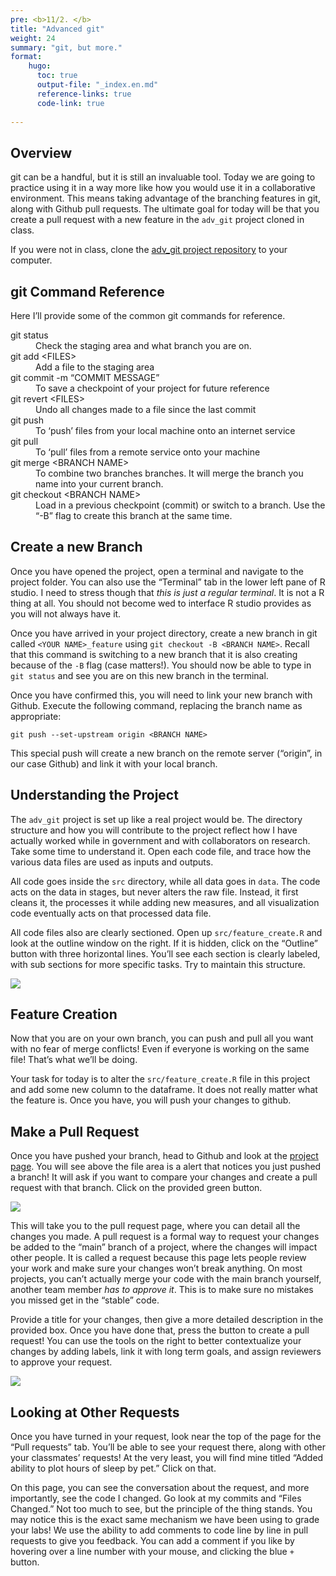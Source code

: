 ```yaml
---
pre: <b>11/2. </b>
title: "Advanced git"
weight: 24
summary: "git, but more."
format:
    hugo:
      toc: true
      output-file: "_index.en.md"
      reference-links: true
      code-link: true
      
---
```


## Overview

git can be a handful, but it is still an invaluable tool. Today we are going to practice using it in a way more like how you would use it in a collaborative environment. This means taking advantage of the branching features in git, along with Github pull requests. The ultimate goal for today will be that you create a pull request with a new feature in the `adv_git` project cloned in class.

If you were not in class, clone the [adv_git project repository](https://github.com/Intro-to-Data-Science-Template/adv_git) to your computer.

## git Command Reference

Here I'll provide some of the common git commands for reference.

git status
:   Check the staging area and what branch you are on.

git add \<FILES\>
:   Add a file to the staging area

git commit -m "COMMIT MESSAGE"
:   To save a checkpoint of your project for future reference

git revert \<FILES\>
:   Undo all changes made to a file since the last commit

git push
:   To 'push' files from your local machine onto an internet service

git pull
:   To 'pull' files from a remote service onto your machine

git merge \<BRANCH NAME\>
:   To combine two branches branches. It will merge the branch you name into your current branch.

git checkout \<BRANCH NAME\>
:   Load in a previous checkpoint (commit) or switch to a branch. Use the "-B" flag to create this branch at the same time.

## Create a new Branch

Once you have opened the project, open a terminal and navigate to the project folder. You can also use the "Terminal" tab in the lower left pane of R studio. I need to stress though that *this is just a regular terminal*. It is not a R thing at all. You should not become wed to interface R studio provides as you will not always have it.

Once you have arrived in your project directory, create a new branch in git called `<YOUR NAME>_feature` using `git checkout -B <BRANCH NAME>`. Recall that this command is switching to a new branch that it is also creating because of the `-B` flag (case matters!). You should now be able to type in `git status` and see you are on this new branch in the terminal.

Once you have confirmed this, you will need to link your new branch with Github. Execute the following command, replacing the branch name as appropriate:

```
git push --set-upstream origin <BRANCH NAME>
```

This special push will create a new branch on the remote server ("origin", in our case Github) and link it with your local branch.

## Understanding the Project

The `adv_git` project is set up like a real project would be. The directory structure and how you will contribute to the project reflect how I have actually worked while in government and with collaborators on research. Take some time to understand it. Open each code file, and trace how the various data files are used as inputs and outputs.

All code goes inside the `src` directory, while all data goes in `data`. The code acts on the data in stages, but never alters the raw file. Instead, it first cleans it, the processes it while adding new measures, and all visualization code eventually acts on that processed data file. 

All code files also are clearly sectioned. Open up `src/feature_create.R` and look at the outline window on the right. If it is hidden, click on the "Outline" button with three horizontal lines. You'll see each section is clearly labeled, with sub sections for more specific tasks. Try to maintain this structure.

![](img/outline.png)

## Feature Creation

Now that you are on your own branch, you can push and pull all you want with no fear of merge conflicts! Even if everyone is working on the same file! That's what we'll be doing.

Your task for today is to alter the `src/feature_create.R` file in this project and add some new column to the dataframe. It does not really matter what the feature is. Once you have, you will push your changes to github.

## Make a Pull Request

Once you have pushed your branch, head to Github and look at the [project page](https://github.com/Intro-to-Data-Science-Template/adv_git). You will see above the file area is a alert that notices you just pushed a branch! It will ask if you want to compare your changes and create a pull request with that branch. Click on the provided green button.

![](img/pull_request.png)

This will take you to the pull request page, where you can detail all the changes you made. A pull request is a formal way to request your changes be added to the "main" branch of a project, where the changes will impact other people. It is called a request because this page lets people review your work and make sure your changes won't break anything. On most projects, you can't actually merge your code with the main branch yourself, another team member *has to approve it*. This is to make sure no mistakes you missed get in the "stable" code.

Provide a title for your changes, then give a more detailed description in the provided box. Once you have done that, press the button to create a pull request! You can use the tools on the right to better contextualize your changes by adding labels, link it with long term goals, and assign reviewers to approve your request.

![](img/merge.png)

## Looking at Other Requests

Once you have turned in your request, look near the top of the page for the "Pull requests" tab. You'll be able to see your request there, along with other your classmates' requests! At the very least, you will find mine titled "Added ability to plot hours of sleep by pet." Click on that.

On this page, you can see the conversation about the request, and more importantly, see the code I changed. Go look at my commits and "Files Changed." Not too much to see, but the principle of the thing stands. You may notice this is the exact same mechanism we have been using to grade your labs! We use the ability to add comments to code line by line in pull requests to give you feedback. You can add a comment if you like by hovering over a line number with your mouse, and clicking the blue `+` button.













